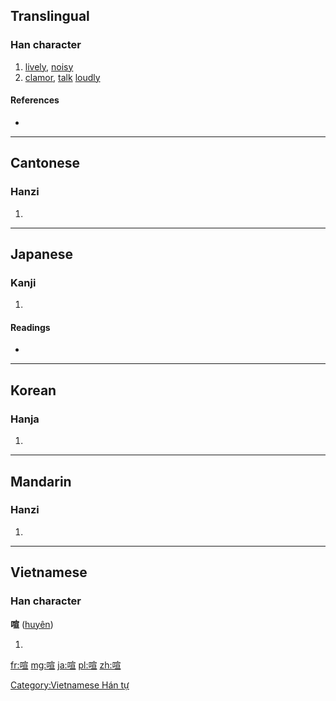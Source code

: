 {{also|吅}}
==Translingual==

===Han character===
{{Han char|rn=30|rad=口|as=09|sn=12|four=6301<sub>6</sub>|canj=口十一一 (RJMM)|ids=⿰[[口]][[宣]]}}

# [[lively]], [[noisy]]
# [[clamor]], [[talk]] [[loudly]]

====References====
* {{Han ref|kx=0200.030|dkj=03976|dj=0421.180|hdz=10662.020|uh=55A7|ud=21927|bh=B3D9|bd=46041}}

----

==Cantonese==

===Hanzi===
{{yue-hanzi|jyut=|y=hyun1}}

# {{defn|lang=yue|sort=口09}}

----

==Japanese==

===Kanji===
{{ja-kanji|grade=|rs=口09}}

# {{defn|lang=ja|sort=口09}}

====Readings====
* {{ja-readings|on=[[けん]] (ken)|kun=[[かまびすし]] (kamabisushi), [[やかましい]] (yakamashii)}}

----

==Korean==

===Hanja===
{{ko-hanja|hangeul=훤|rv=hwon|mr=hwŏn}}

# {{defn|lang=ko|sort=口09}}

----

==Mandarin==

===Hanzi===
{{cmn-hanzi|pin=[[xuān]] ([[xuan1]])|wg=hsüan<sup>1</sup>}}

# {{defn|lang=cmn|sort=口09}}

----

==Vietnamese==

===Han character===
'''喧''' ([[huyên]])

# {{defn|Vietnamese}}

[[Category:Vietnamese Hán tự]]

[[fr:喧]]
[[mg:喧]]
[[ja:喧]]
[[pl:喧]]
[[zh:喧]]